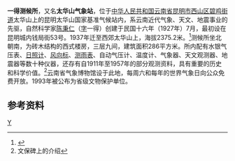 {{coord|24|57|43|N|102|37|29|E|region:CN_type:landmark|display=title}}
{{文物保护单位
| 级别 = 省级
| 省区市 = 云南省
| 名称 = 一得测候所
| 图片 = [[File:一得测候所.jpg|240px]]
| 编号 = 4-？
| 分类 = 近现代史迹及其代表性建筑
| 时代 = 民国
| 所在 = [[昆明市|昆明市]][[西山区|西山区]]
| 登录 = 1993年公布
| 备注 ={{maplink|frame=yes|plain=yes|type=point|frame-lat=24.9619444|frame-long=102.624722|zoom=12|coord={{coord|24.9619444|102.624722}}}}
}}
'''一得测候所'''，又名'''太华山气象站'''，位于[[中华人民共和国|中华人民共和国]][[云南省|云南省]][[昆明市|昆明市]][[西山区|西山区]][[碧鸡街道|碧鸡街道]]太华山上的昆明太华山国家基准气候站内，系云南近代气象、天文、地震事业的先驱，自然科学家[[陈秉仁|陈秉仁]]（[[表字|字]]一得）创建于民国十六年（1927年）7月，最初设在昆明城内钱局街53号。1937年迁至西郊太华山上，海拔2375.2米。<ref>{{cite book |title=《西山区志》 |publisher=中华书局|date=2000年9月 |location=北京 |isbn=7-101-02498-X |page=665}}</ref>测候所坐北朝南，为砖木结构的西式楼房，三层九间，建筑面积286平方米。所内配有水银气压表、[[日照计|日照计]]、[[风向标|风向标]]、[[测雨表|测雨表]]、自动气压计、温度计、气象器、天文观测器、地震器等数十种仪器，还存有自1911年至1957年的部分观测资料，具有重要的历史和科学价值。<ref>文保碑上的介绍</ref>云南省气象博物馆设于此地，每周六和每年的世界气象日向公众免费开放。1993年被公布为省级文物保护单位。


==参考资料==
{{reflist}}
[[Category:西山区|Y]]